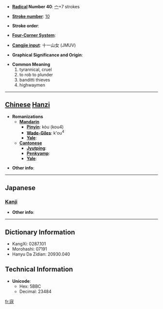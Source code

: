 * '''[[Wiktionary:Chinese radical index| Radical]] Number 40''': [[Wiktionary:Chinese radical index 宀|宀]]+7 strokes

* '''[[Wiktionary:Chinese total strokes index|Stroke number]]''': [[Wiktionary:Chinese total strokes index 10|10]]

* '''Stroke order''': 

* '''[[Wiktionary:Chinese four corner index|Four-Corner System]]''': 

* '''[[Wiktionary:Chinese Cangjie index|Cangjie input]]''': 十一山女 (JMUV)

* '''Graphical Significance and Origin''': 

* '''Common Meaning'''
*#tyrannical, cruel
*# to rob to plunder
*# banditti thieves
*# highwaymen


----

== [[Chinese]] [[Hanzi]] ==

* '''Romanizations'''
** '''[[Mandarin]]'''
*** '''[[Pinyin]]''': kòu (kou4)
*** '''[[Wade-Giles]]''': k'ou<sup>4</sup>
*** '''[[Yale]]''': 
** '''[[Cantonese]]'''
*** '''[[Jyutping]]''':
*** '''[[Penkyamp]]''': 
*** '''[[Yale]]''': 

* '''Other info''': 

----

==Japanese==
===[[Kanji]]===
{{kanji|on readings=[[こう]] (kō)
|kun readings=[[あだ]] (ada)
}}

* '''Other info''':  

----

== Dictionary Information ==

* KangXi: 0287.101
* Morohashi: 07191
* Hanyu Da Zidian: 20930.040

== Technical Information ==

* '''Unicode''':
** Hex: 5BBC
** Decimal: 23484

[[fr:宼]]